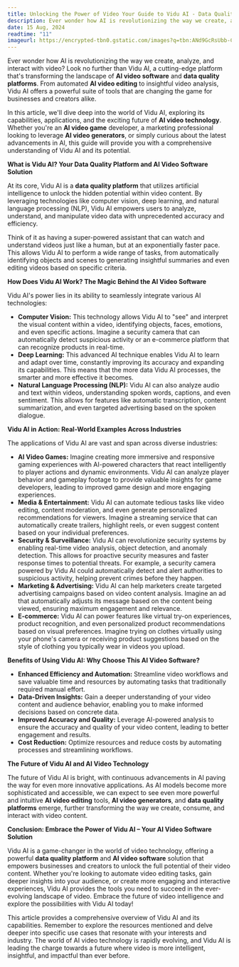 ```yaml
---
title: Unlocking the Power of Video Your Guide to Vidu AI - Data Quality Platform and AI Video Software
description: Ever wonder how AI is revolutionizing the way we create, analyze, and interact with video? Look no further than Vidu AI, a cutting-edge platform that's transforming the landscape of **AI video software** and **data quality platforms**. From automated **AI video editing** to insightful video analysis, Vidu AI offers a powerful suite of tools that are changing the game for businesses and creators alike.
date: 15 Aug, 2024
readtime: "11"
imageurl: https://encrypted-tbn0.gstatic.com/images?q=tbn:ANd9GcRsUbb-CxhJ5A2lOdpZb-VF_5TQ8p1xvUKQ2w&s
---
```


Ever wonder how AI is revolutionizing the way we create, analyze, and interact with video? Look no further than Vidu AI, a cutting-edge platform that's transforming the landscape of **AI video software** and **data quality platforms**. From automated **AI video editing** to insightful video analysis, Vidu AI offers a powerful suite of tools that are changing the game for businesses and creators alike. 

In this article, we'll dive deep into the world of Vidu AI, exploring its capabilities, applications, and the exciting future of **AI video technology**. Whether you're an **AI video game** developer, a marketing professional looking to leverage **AI video generators**, or simply curious about the latest advancements in AI, this guide will provide you with a comprehensive understanding of Vidu AI and its potential.


**What is Vidu AI? Your Data Quality Platform and AI Video Software Solution**

At its core, Vidu AI is a **data quality platform** that utilizes artificial intelligence to unlock the hidden potential within video content.  By leveraging technologies like computer vision, deep learning, and natural language processing (NLP), Vidu AI empowers users to analyze, understand, and manipulate video data with unprecedented accuracy and efficiency.

Think of it as having a super-powered assistant that can watch and understand videos just like a human, but at an exponentially faster pace.  This allows Vidu AI to perform a wide range of tasks, from automatically identifying objects and scenes to generating insightful summaries and even editing videos based on specific criteria.

**How Does Vidu AI Work? The Magic Behind the AI Video Software**

Vidu AI's power lies in its ability to seamlessly integrate various AI technologies:

* **Computer Vision:**  This technology allows Vidu AI to "see" and interpret the visual content within a video, identifying objects, faces, emotions, and even specific actions.  Imagine a security camera that can automatically detect suspicious activity or an e-commerce platform that can recognize products in real-time.
* **Deep Learning:**  This advanced AI technique enables Vidu AI to learn and adapt over time, constantly improving its accuracy and expanding its capabilities.  This means that the more data Vidu AI processes, the smarter and more effective it becomes.
* **Natural Language Processing (NLP):**  Vidu AI can also analyze audio and text within videos, understanding spoken words, captions, and even sentiment. This allows for features like automatic transcription, content summarization, and even targeted advertising based on the spoken dialogue.

**Vidu AI in Action: Real-World Examples Across Industries**

The applications of Vidu AI are vast and span across diverse industries:

* **AI Video Games:**  Imagine creating more immersive and responsive gaming experiences with AI-powered characters that react intelligently to player actions and dynamic environments. Vidu AI can analyze player behavior and gameplay footage to provide valuable insights for game developers, leading to improved game design and more engaging experiences.
* **Media & Entertainment:**  Vidu AI can automate tedious tasks like video editing, content moderation, and even generate personalized recommendations for viewers. Imagine a streaming service that can automatically create trailers, highlight reels, or even suggest content based on your individual preferences.
* **Security & Surveillance:**  Vidu AI can revolutionize security systems by enabling real-time video analysis, object detection, and anomaly detection. This allows for proactive security measures and faster response times to potential threats. For example, a security camera powered by Vidu AI could automatically detect and alert authorities to suspicious activity, helping prevent crimes before they happen.
* **Marketing & Advertising:**  Vidu AI can help marketers create targeted advertising campaigns based on video content analysis.  Imagine an ad that automatically adjusts its message based on the content being viewed, ensuring maximum engagement and relevance.
* **E-commerce:**  Vidu AI can power features like virtual try-on experiences, product recognition, and even personalized product recommendations based on visual preferences. Imagine trying on clothes virtually using your phone's camera or receiving product suggestions based on the style of clothing you typically wear in videos you upload.

**Benefits of Using Vidu AI: Why Choose This AI Video Software?**

* **Enhanced Efficiency and Automation:**  Streamline video workflows and save valuable time and resources by automating tasks that traditionally required manual effort.
* **Data-Driven Insights:**  Gain a deeper understanding of your video content and audience behavior, enabling you to make informed decisions based on concrete data.
* **Improved Accuracy and Quality:**  Leverage AI-powered analysis to ensure the accuracy and quality of your video content, leading to better engagement and results.
* **Cost Reduction:**  Optimize resources and reduce costs by automating processes and streamlining workflows.

**The Future of Vidu AI and AI Video Technology**

The future of Vidu AI is bright, with continuous advancements in AI paving the way for even more innovative applications.  As AI models become more sophisticated and accessible, we can expect to see even more powerful and intuitive **AI video editing** tools, **AI video generators**, and **data quality platforms** emerge, further transforming the way we create, consume, and interact with video content.

**Conclusion: Embrace the Power of Vidu AI – Your AI Video Software Solution**

Vidu AI is a game-changer in the world of video technology, offering a powerful **data quality platform** and **AI video software** solution that empowers businesses and creators to unlock the full potential of their video content. Whether you're looking to automate video editing tasks, gain deeper insights into your audience, or create more engaging and interactive experiences, Vidu AI provides the tools you need to succeed in the ever-evolving landscape of video.  Embrace the future of video intelligence and explore the possibilities with Vidu AI today!

This article provides a comprehensive overview of Vidu AI and its capabilities.  Remember to explore the resources mentioned and delve deeper into specific use cases that resonate with your interests and industry.  The world of AI video technology is rapidly evolving, and Vidu AI is leading the charge towards a future where video is more intelligent, insightful, and impactful than ever before.